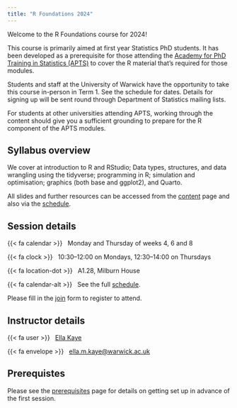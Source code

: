 ```yaml
---
title: "R Foundations 2024"
---
```


Welcome to the R Foundations course for 2024!

This course is primarily aimed at first year Statistics PhD students. It has been developed as a prerequisite for those attending the [Academy for PhD Training in Statistics (APTS)](https://warwick.ac.uk/fac/sci/statistics/apts/) to cover the R material that’s required for those modules.

Students and staff at the University of Warwick have the opportunity to take this course in-person in Term 1. See the schedule for dates. Details for signing up will be sent round through Department of Statistics mailing lists. 

For students at other universities attending APTS, working through the content should give you a sufficient grounding to prepare for the R component of the APTS modules. 

## Syllabus overview

We cover at introduction to R and RStudio; Data types, structures, and data wrangling using the tidyverse; programming in R; simulation and optimisation; graphics (both base and ggplot2), and Quarto.

All slides and further resources can be accessed from the [content](content.qmd) page and also via the [schedule](schedule.qmd). 

## Session details

{{< fa calendar >}} &nbsp; Monday and Thursday of weeks 4, 6 and 8

{{< fa clock >}} &nbsp; 10:30--12:00 on Mondays, 12:30--14:00 on Thursdays

{{< fa location-dot >}} &nbsp; A1.28, Milburn House

{{< fa calendar-alt >}} &nbsp; See the full [schedule](schedule.qmd).

Please fill in the [join](https://warwick.ac.uk/fac/sci/statistics/staff/academic-research/kaye/r-foundations-2024/) form to register to attend.

## Instructor details

{{< fa user >}} &nbsp; [Ella Kaye](https://warwick.ac.uk/ellakaye)

{{< fa envelope >}} &nbsp; [ella.m.kaye@warwick.ac.uk](mailto:ella.m.kaye@warwick.ac.uk)

## Prerequistes

Please see the [prerequisites](prerequisites.qmd) page for details on getting set up in advance of the first session.
